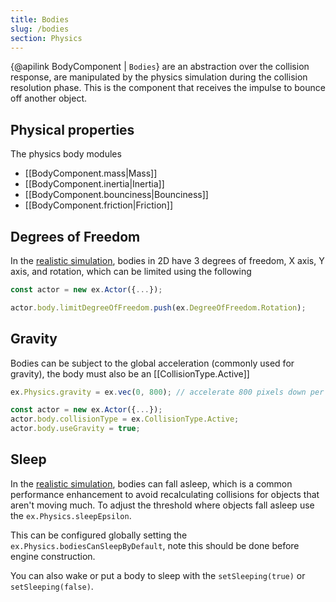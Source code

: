 ```yaml
---
title: Bodies
slug: /bodies
section: Physics
---
```


{@apilink BodyComponent | `Bodies`} are an abstraction over the collision response, are manipulated by the physics simulation during the collision resolution phase. This is the component that receives the impulse to bounce off another object.

## Physical properties

The physics body modules

- [[BodyComponent.mass|Mass]]
- [[BodyComponent.inertia|Inertia]]
- [[BodyComponent.bounciness|Bounciness]]
- [[BodyComponent.friction|Friction]]

## Degrees of Freedom

In the [realistic simulation](/docs/physics#realistic), bodies in 2D have 3 degrees of freedom, X axis, Y axis, and rotation, which can be limited using the following

```typescript
const actor = new ex.Actor({...});

actor.body.limitDegreeOfFreedom.push(ex.DegreeOfFreedom.Rotation);
```

## Gravity

Bodies can be subject to the global acceleration (commonly used for gravity), the body must also be an [[CollisionType.Active]]

```typescript
ex.Physics.gravity = ex.vec(0, 800); // accelerate 800 pixels down per second per second

const actor = new ex.Actor({...});
actor.body.collisionType = ex.CollisionType.Active;
actor.body.useGravity = true;
```

## Sleep

In the [realistic simulation](/docs/physics#realistic), bodies can fall asleep, which is a common performance enhancement to avoid recalculating collisions for objects that aren't moving much. To adjust the threshold where objects fall asleep use the `ex.Physics.sleepEpsilon`.

This can be configured globally setting the `ex.Physics.bodiesCanSleepByDefault`, note this should be done before engine construction.

You can also wake or put a body to sleep with the `setSleeping(true)` or `setSleeping(false)`.
